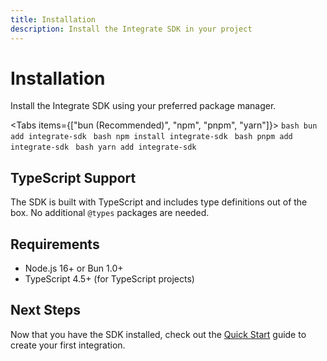 ```yaml
---
title: Installation
description: Install the Integrate SDK in your project
---
```


# Installation

Install the Integrate SDK using your preferred package manager.

<Tabs items={["bun (Recommended)", "npm", "pnpm", "yarn"]}>
  <Tab value="bun (Recommended)">```bash bun add integrate-sdk ```</Tab>
  <Tab value="npm">```bash npm install integrate-sdk ```</Tab>
  <Tab value="pnpm">```bash pnpm add integrate-sdk ```</Tab>
  <Tab value="yarn">```bash yarn add integrate-sdk ```</Tab>
</Tabs>

## TypeScript Support

The SDK is built with TypeScript and includes type definitions out of the box. No additional `@types` packages are needed.

## Requirements

- Node.js 16+ or Bun 1.0+
- TypeScript 4.5+ (for TypeScript projects)

## Next Steps

Now that you have the SDK installed, check out the [Quick Start](/docs/getting-started/quick-start) guide to create your first integration.
